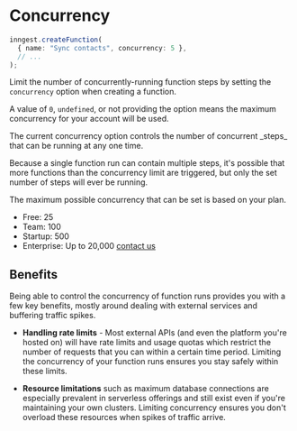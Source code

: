 # Concurrency

```ts
inngest.createFunction(
  { name: "Sync contacts", concurrency: 5 },
  // ...
);
```

Limit the number of concurrently-running function steps by setting the `concurrency` option when creating a function.

A value of `0`, `undefined`, or not providing the option means the maximum concurrency for your account will be used.

<Callout>
The current concurrency option controls the number of concurrent _steps_ that can be running at any one time.

Because a single function run can contain multiple steps, it's possible that more functions than the concurrency limit are triggered, but only the set number of steps will ever be running.
</Callout>

The maximum possible concurrency that can be set is based on your plan.

- Free: 25
- Team: 100
- Startup: 500
- Enterprise: Up to 20,000 [contact us](/contact?ref=pricing-advanced)

## Benefits

Being able to control the concurrency of function runs provides you with a few key benefits, mostly around dealing with external services and buffering traffic spikes.

- **Handling rate limits** - Most external APIs (and even the platform you're hosted on) will have rate limits and usage quotas which restrict the number of requests that you can within a certain time period. Limiting the concurrency of your function runs ensures you stay safely within these limits.

- **Resource limitations** such as maximum database connections are especially prevalent in serverless offerings and still exist even if you're maintaining your own clusters. Limiting concurrency ensures you don't overload these resources when spikes of traffic arrive.
